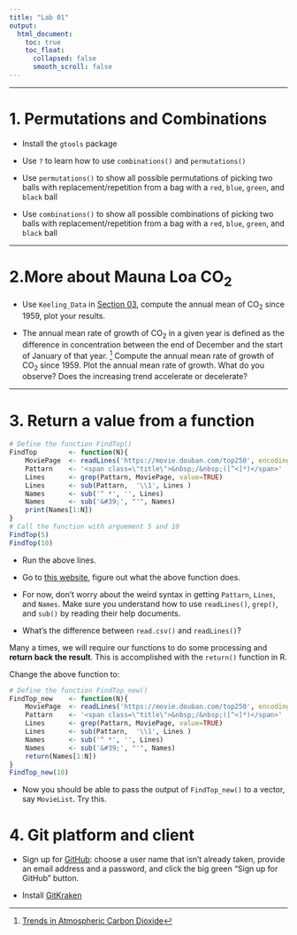 ```yaml
---
title: "Lab 01"
output:
  html_document:
    toc: true
    toc_float:
      collapsed: false
      smooth_scroll: false
---
```


***

# 1. Permutations and Combinations 

* Install the `gtools` package

* Use `?` to learn how to use `combinations()` and `permutations()`

* Use `permutations()` to show all possible permutations of picking two balls with replacement/repetition from a bag with a `red`, `blue`, `green`, and `black` ball

* Use `combinations()` to show all possible combinations of picking two balls with replacement/repetition from a bag with a `red`, `blue`, `green`, and `black` ball

***

# 2.More about Mauna Loa CO~2~

* Use `Keeling_Data` in [Section 03](https://zhu-group.github.io/ese5023/Section_03.html#Loading_csv_file), compute the annual mean of CO~2~ since 1959, plot your results.

* The annual mean rate of growth of CO~2~ in a given year is defined as the difference in concentration between the end of December and the start of January of that year. [^1] Compute the annual mean rate of growth  of CO~2~ since 1959. Plot the annual mean rate of growth. What do you observe? Does the increasing trend accelerate or decelerate?

[^1]: [Trends in Atmospheric Carbon Dioxide](https://www.esrl.noaa.gov/gmd/ccgg/trends/gr.html)

***

# 3. Return a value from a function

```r
# Define the function FindTop()
FindTop        <- function(N){
    MoviePage  <- readLines('https://movie.douban.com/top250', encoding='UTF-8')
    Pattarn    <- '<span class=\"title\">&nbsp;/&nbsp;([^<]*)</span>'
    Lines      <- grep(Pattarn, MoviePage, value=TRUE)
    Lines      <- sub(Pattarn,  '\\1', Lines )
    Names      <- sub('^ *', '', Lines)
    Names      <- sub('&#39;', "'", Names)
    print(Names[1:N])
}
# Call the function with arguement 5 and 10
FindTop(5)
FindTop(10)
```
* Run the above lines. 

* Go to [this website](https://movie.douban.com/top250), figure out what the above function does. 

* For now, don't worry about the weird syntax in getting `Pattarn`, `Lines`, and `Names`. Make sure you understand how to use `readLines()`, `grep()`, and `sub()` by reading their help documents. 

* What's the difference between `read.csv()` and `readLines()`?

Many a times, we will require our functions to do some processing and **return back the result**. This is accomplished with the `return()` function in R. 

Change the above function to:
```r
# Define the function FindTop_new()
FindTop_new    <- function(N){
    MoviePage  <- readLines('https://movie.douban.com/top250', encoding='UTF-8')
    Pattarn    <- '<span class=\"title\">&nbsp;/&nbsp;([^<]*)</span>'
    Lines      <- grep(Pattarn, MoviePage, value=TRUE)
    Lines      <- sub(Pattarn,  '\\1', Lines )
    Names      <- sub('^ *', '', Lines)
    Names      <- sub('&#39;', "'", Names)
    return(Names[1:N])
}
FindTop_new(10)
```
* Now you should be able to pass the output of `FindTop_new()` to a vector, say `MovieList`. Try this. 

# 4. Git platform and client

* Sign up for [GitHub](https://github.com): choose a user name that isn’t already taken, provide an email address and a password, and click the big green “Sign up for GitHub” button.

* Install [GitKraken](https://www.gitkraken.com/git-client)
